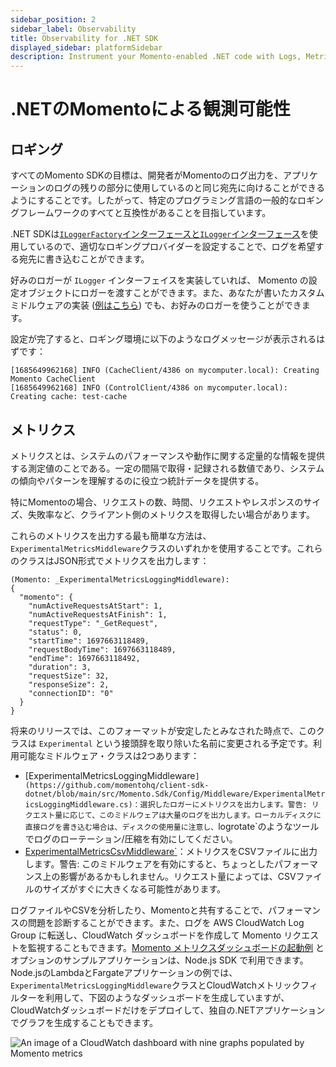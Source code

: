 ```yaml
---
sidebar_position: 2
sidebar_label: Observability
title: Observability for .NET SDK
displayed_sidebar: platformSidebar
description: Instrument your Momento-enabled .NET code with Logs, Metrics, and Traces
---
```



# .NETのMomentoによる観測可能性

## ロギング

すべてのMomento SDKの目標は、開発者がMomentoのログ出力を、アプリケーションのログの残りの部分に使用しているのと同じ宛先に向けることができるようにすることです。したがって、特定のプログラミング言語の一般的なロギングフレームワークのすべてと互換性があることを目指しています。

.NET SDKは[`ILoggerFactory`インターフェースと`ILogger`インターフェース](https://learn.microsoft.com/en-us/dotnet/core/extensions/logging?tabs=command-line)を使用しているので、適切なロギングプロバイダーを設定することで、ログを希望する宛先に書き込むことができます。

好みのロガーが `ILogger` インターフェイスを実装していれば、 Momento の設定オブジェクトにロガーを渡すことができます。また、あなたが書いたカスタムミドルウェアの実装 ([例はこちら](https://github.com/momentohq/client-sdk-dotnet/blob/main/src/Momento.Sdk/Config/Middleware/LoggingMiddleware.cs)) でも、お好みのロガーを使うことができます。

設定が完了すると、ロギング環境に以下のようなログメッセージが表示されるはずです：
```
[1685649962168] INFO (CacheClient/4386 on mycomputer.local): Creating Momento CacheClient
[1685649962168] INFO (ControlClient/4386 on mycomputer.local): Creating cache: test-cache
```

## メトリクス
メトリクスとは、システムのパフォーマンスや動作に関する定量的な情報を提供する測定値のことである。一定の間隔で取得・記録される数値であり、システムの傾向やパターンを理解するのに役立つ統計データを提供する。

特にMomentoの場合、リクエストの数、時間、リクエストやレスポンスのサイズ、失敗率など、クライアント側のメトリクスを取得したい場合があります。

これらのメトリクスを出力する最も簡単な方法は、`ExperimentalMetricsMiddleware`クラスのいずれかを使用することです。これらのクラスはJSON形式でメトリクスを出力します：

```
(Momento: _ExperimentalMetricsLoggingMiddleware):
{
  "momento": {
    "numActiveRequestsAtStart": 1,
    "numActiveRequestsAtFinish": 1,
    "requestType": "_GetRequest",
    "status": 0,
    "startTime": 1697663118489,
    "requestBodyTime": 1697663118489,
    "endTime": 1697663118492,
    "duration": 3,
    "requestSize": 32,
    "responseSize": 2,
    "connectionID": "0"
  }
}
```

将来のリリースでは、このフォーマットが安定したとみなされた時点で、このクラスは `Experimental` という接頭辞を取り除いた名前に変更される予定です。利用可能なミドルウェア・クラスは2つあります：

- [ExperimentalMetricsLoggingMiddleware`](https://github.com/momentohq/client-sdk-dotnet/blob/main/src/Momento.Sdk/Config/Middleware/ExperimentalMetricsLoggingMiddleware.cs)：選択したロガーにメトリクスを出力します。警告: リクエスト量に応じて、このミドルウェアは大量のログを出力します。ローカルディスクに直接ログを書き込む場合は、ディスクの使用量に注意し、`logrotate`のようなツールでログのローテーション/圧縮を有効にしてください。
- [ExperimentalMetricsCsvMiddleware`](https://github.com/momentohq/client-sdk-dotnet/blob/main/src/Momento.Sdk/Config/Middleware/ExperimentalMetricsCsvMiddleware.cs)：メトリクスをCSVファイルに出力します。警告: このミドルウェアを有効にすると、ちょっとしたパフォーマンス上の影響があるかもしれません。リクエスト量によっては、CSVファイルのサイズがすぐに大きくなる可能性があります。

ログファイルやCSVを分析したり、Momentoと共有することで、パフォーマンスの問題を診断することができます。また、ログを AWS CloudWatch Log Group に転送し、CloudWatch ダッシュボードを作成して Momento リクエストを監視することもできます。[Momento メトリクスダッシュボードの起動例](https://github.com/momentohq/client-sdk-javascript/tree/main/examples/nodejs/lambda-examples/cloudwatch-metrics) とオプションのサンプルアプリケーションは、Node.js SDK で利用できます。Node.jsのLambdaとFargateアプリケーションの例では、`ExperimentalMetricsLoggingMiddleware`クラスとCloudWatchメトリックフィルターを利用して、下図のようなダッシュボードを生成していますが、CloudWatchダッシュボードだけをデプロイして、独自の.NETアプリケーションでグラフを生成することもできます。

![An image of a CloudWatch dashboard with nine graphs populated by Momento metrics](@site/static/img/cloudwatch-dashboard.png)




